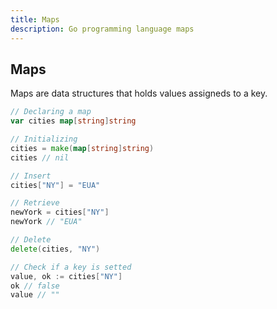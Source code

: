 ```yaml
---
title: Maps
description: Go programming language maps
---
```


## Maps

Maps are data structures that holds values assigneds to a key.

```go
// Declaring a map
var cities map[string]string

// Initializing
cities = make(map[string]string)
cities // nil

// Insert
cities["NY"] = "EUA"

// Retrieve
newYork = cities["NY"]
newYork // "EUA"

// Delete
delete(cities, "NY")

// Check if a key is setted
value, ok := cities["NY"]
ok // false
value // ""
```
